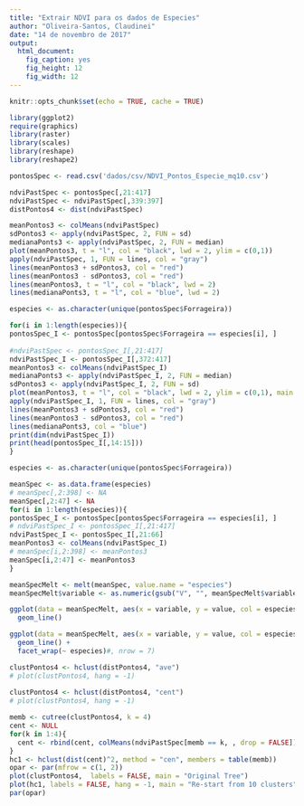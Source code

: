 ```yaml
---
title: "Extrair NDVI para os dados de Especies"
author: "Oliveira-Santos, Claudinei"
date: "14 de novembro de 2017"
output: 
  html_document: 
    fig_caption: yes
    fig_height: 12
    fig_width: 12
---
```


```r
knitr::opts_chunk$set(echo = TRUE, cache = TRUE)
```



```r
library(ggplot2)
require(graphics)
library(raster)
library(scales)
library(reshape)
library(reshape2)
```



```r
pontosSpec <- read.csv('dados/csv/NDVI_Pontos_Especie_mq10.csv')
```



```r
ndviPastSpec <- pontosSpec[,21:417]
ndviPastSpec <- ndviPastSpec[,339:397]
distPontos4 <- dist(ndviPastSpec)
```



```r
meanPontos3 <- colMeans(ndviPastSpec)
sdPontos3 <- apply(ndviPastSpec, 2, FUN = sd)
medianaPonts3 <- apply(ndviPastSpec, 2, FUN = median)
plot(meanPontos3, t = "l", col = "black", lwd = 2, ylim = c(0,1))
apply(ndviPastSpec, 1, FUN = lines, col = "gray")
lines(meanPontos3 + sdPontos3, col = "red")
lines(meanPontos3 - sdPontos3, col = "red")
lines(meanPontos3, t = "l", col = "black", lwd = 2)
lines(medianaPonts3, t = "l", col = "blue", lwd = 2)
```



```r
especies <- as.character(unique(pontosSpec$Forrageira))

for(i in 1:length(especies)){
pontosSpec_I <- pontosSpec[pontosSpec$Forrageira == especies[i], ]
  
#ndviPastSpec <- pontosSpec_I[,21:417]
ndviPastSpec_I <- pontosSpec_I[,372:417]
meanPontos3 <- colMeans(ndviPastSpec_I)
medianaPonts3 <- apply(ndviPastSpec_I, 2, FUN = median)
sdPontos3 <- apply(ndviPastSpec_I, 2, FUN = sd)
plot(meanPontos3, t = "l", col = "black", lwd = 2, ylim = c(0,1), main = especies[i])
apply(ndviPastSpec_I, 1, FUN = lines, col = "gray")
lines(meanPontos3 + sdPontos3, col = "red")
lines(meanPontos3 - sdPontos3, col = "red")
lines(medianaPonts3, col = "blue")
print(dim(ndviPastSpec_I))
print(head(pontosSpec_I[,14:15]))
}
```


```r
especies <- as.character(unique(pontosSpec$Forrageira))

meanSpec <- as.data.frame(especies)
# meanSpec[,2:398] <- NA
meanSpec[,2:47] <- NA
for(i in 1:length(especies)){
pontosSpec_I <- pontosSpec[pontosSpec$Forrageira == especies[i], ]
# ndviPastSpec_I <- pontosSpec_I[,21:417]
ndviPastSpec_I <- pontosSpec_I[,21:66]
meanPontos3 <- colMeans(ndviPastSpec_I)
# meanSpec[i,2:398] <- meanPontos3
meanSpec[i,2:47] <- meanPontos3
}

meanSpecMelt <- melt(meanSpec, value.name = "especies")
meanSpecMelt$variable <- as.numeric(gsub("V", "", meanSpecMelt$variable))

ggplot(data = meanSpecMelt, aes(x = variable, y = value, col = especies))+
  geom_line()
```



```r
ggplot(data = meanSpecMelt, aes(x = variable, y = value, col = especies))+
  geom_line() + 
  facet_wrap(~ especies)#, nrow = 7)
```



```r
clustPontos4 <- hclust(distPontos4, "ave")
# plot(clustPontos4, hang = -1)
 
clustPontos4 <- hclust(distPontos4, "cent")
# plot(clustPontos4, hang = -1)

memb <- cutree(clustPontos4, k = 4)
cent <- NULL
for(k in 1:4){
  cent <- rbind(cent, colMeans(ndviPastSpec[memb == k, , drop = FALSE]))
}
hc1 <- hclust(dist(cent)^2, method = "cen", members = table(memb))
opar <- par(mfrow = c(1, 2))
plot(clustPontos4,  labels = FALSE, main = "Original Tree")
plot(hc1, labels = FALSE, hang = -1, main = "Re-start from 10 clusters")
par(opar)

```



```r

```
